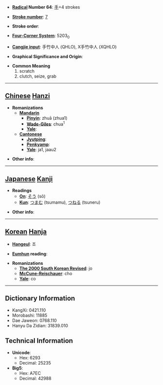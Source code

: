 * '''[[Wiktionary:Chinese radical index| Radical]] Number 64''': [[Wiktionary:Chinese radical index 手|手]]+4 strokes

* '''[[Wiktionary:Chinese total strokes index|Stroke number]]''': [[Wiktionary:Chinese total strokes index 7|7]]

* '''Stroke order''': 

* '''[[Wiktionary:Chinese four corner index|Four-Corner System]]''': 5203<sub>0</sub>

* '''[[Wiktionary:Chinese Cangjie index|Cangjie input]]''': 手竹中人 (QHLO), X手竹中人 (XQHLO)

* '''Graphical Significance and Origin''': 

* '''Common Meaning'''
*#scratch
*# clutch, seize, grab


----

== [[Chinese]] [[Hanzi]] ==

* '''Romanizations'''
** '''[[Mandarin]]'''
*** '''[[Pinyin]]''': zhuā (zhua1)
*** '''[[Wade-Giles]]''': chua<sup>1</sup>
*** '''[[Yale]]''': 
** '''[[Cantonese]]'''
*** '''[[Jyutping]]''':
*** '''[[Penkyamp]]''': 
*** '''[[Yale]]''': ja1, jaau2

* '''Other info''': 

----

== [[Japanese]] [[Kanji]] ==

* '''Readings'''
** '''[[On]]''': [[そう]] (sō)
** '''[[Kun]]''': [[つまむ]] (tsumamu), [[つねる]] (tsuneru)

* '''Other info''':  

----

== [[Korean]] [[Hanja]] ==

* '''[[Hangeul]]''': 조

* '''[[Eumhun]] reading''': 

* '''Romanizations'''
** '''[[The 2000 South Korean Revised Romanization|The 2000 South Korean Revised]]''': jo
** '''[[McCune-Reischauer]]''': cho
** '''[[Yale]]''': co

----

== Dictionary Information ==

* KangXi: 0421.110
* Morobashi: 11885
* Dae Jaweon: 0768.110
* Hanyu Da Zidian: 31839.010

== Technical Information ==

* '''Unicode''':
** Hex: 6293
** Decimal: 25235
* '''Big5''':
** Hex: A7EC
** Decimal: 42988